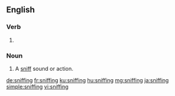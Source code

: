 ==English==
{{wikipedia}}
===Verb===
{{head|en|present participle}}

# {{present participle of|sniff|lang=en|nocat=1}}

===Noun===
{{en-noun}}

# A [[sniff]] sound or action.

[[de:sniffing]]
[[fr:sniffing]]
[[ku:sniffing]]
[[hu:sniffing]]
[[mg:sniffing]]
[[ja:sniffing]]
[[simple:sniffing]]
[[vi:sniffing]]
